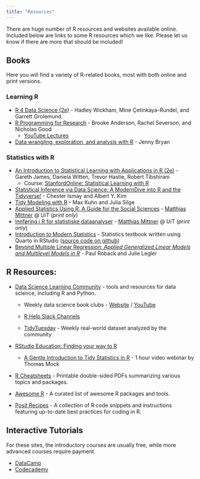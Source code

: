 ```yaml
---
title: "Resources"
---
```


There are huge number of R resources and websites available online. Included below are links to some R resources which we like. Please let us know if there are more that should be included!

## Books

Here you will find a variety of R-related books, most with both online and print versions.

### Learning R

-   [R 4 Data Science (2e)](https://r4ds.hadley.nz/) - Hadley Wickham, Mine Çetinkaya-Rundel, and Garrett Grolemund.
-   [R Programming for Research](https://geanders.github.io/RProgrammingForResearch/) - Brooke Anderson, Rachel Severson, and Nicholas Good
    -   [YouTube Lectures](https://www.youtube.com/@brookeanderson6781/playlists)
-   [Data wrangling, exploration, and analysis with R](https://stat545.com/) - Jenny Bryan

### Statistics with R

-   [An Introduction to Statistical Learning with Applications in R (2e)](https://www.statlearning.com/) - Gareth James, Daniela Witten, Trevor Hastie, Robert Tibshirani
    -   Course: [StanfordOnline: Statistical Learning with R](https://www.edx.org/learn/statistics/stanford-university-statistical-learning)
-   [Statistical Inference via Data Science: A ModernDive into R and the Tidyverse!](https://moderndive.com/) - Chester Ismay and Albert Y. Kim
-   [Tidy Modeling with R](https://www.tmwr.org/) - Max Kuhn and Julia Silge
-   [Applied Statistics Using R: A Guide for the Social Sciences](https://us.sagepub.com/en-us/nam/applied-statistics-using-r/book266647) - [Matthias Mittner](https://uit.no/ansatte/matthias.mittner) \@ UiT (*print only*)
-   [Innføring i R for statistiske dataanalyser](https://www.universitetsforlaget.no/en/innforing-i-r-for-statistiske-dataanalyser) - [Matthias Mittner](https://uit.no/ansatte/matthias.mittner) \@ UiT (*print only*)
-   [Introduction to Modern Statistics](https://openintro-ims2.netlify.app/) - Statistics textbook written using Quarto in RStudio ([source code on github](https://github.com/OpenIntroStat/ims))
-   [Beyond Multiple Linear Regression: *Applied Generalized Linear Models and Multilevel Models in R*](https://bookdown.org/roback/bookdown-BeyondMLR/) *-* Paul Roback and Julie Legler

## R Resources:

-   [Data Science Learning Community](https://dslc.io) - tools and resources for data science, including R and Python.

    -   Weekly data science book clubs - [Website](https://dslc.io/bookclubs.html) / [YouTube](https://www.youtube.com/@dslcvids)

    -   [R Help Slack Channels](https://dslc.io/question_answering.html)

    -   [TidyTuesday](https://github.com/rfordatascience/tidytuesday/blob/master/README.md) - Weekly real-world dataset analyzed by the community

-   [RStudio Education: Finding your way to R](https://education.rstudio.com/learn/)

    -   [A Gentle Introduction to Tidy Statistics in R](https://posit.co/resources/videos/a-gentle-introduction-to-tidy-statistics-in-r/) - 1 hour video webinar by Thomas Mock

-   [R Cheatsheets](https://posit.co/resources/cheatsheets/) - Printable double-sided PDFs summarizing various topics and packages.

-   [Awesome R](https://github.com/qinwf/awesome-R) - A curated list of awesome R packages and tools.

-   [Posit Recipes](https://posit.cloud/learn/recipes) - A collection of R code snippets and instructions featuring up-to-date best practices for coding in R.

## Interactive Tutorials

For these sites, the introductory courses are usually free, while more advanced courses require payment.

-   [DataCamp](https://www.datacamp.com/category/r)
-   [Codecademy](https://www.codecademy.com/catalog/language/r)
